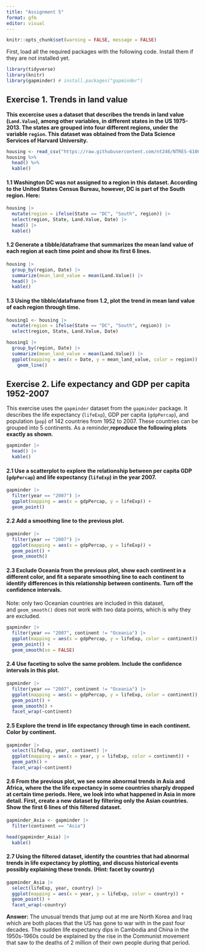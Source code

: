 ```yaml
---
title: "Assignment 5"
format: gfm
editor: visual
---
```


```r
knitr::opts_chunk$set(warning = FALSE, message = FALSE)
```

First, load all the required packages with the following code. Install them if they are not installed yet.

```r
library(tidyverse)
library(knitr)
library(gapminder) # install.packages("gapminder")
```

## Exercise 1. Trends in land value

**This excercise uses a dataset that describes the trends in land value (`Land.Value`), among other variables, in different states in the US 1975-2013. The states are grouped into four different regions, under the variable `region`. This dataset was obtained from the Data Science Services of Harvard University.**

```r
housing <- read_csv("https://raw.githubusercontent.com/nt246/NTRES-6100-data-science/master/datasets/landdata_states.csv")
housing %>%
  head() %>% 
  kable() 
```

#### 1.1 Washington DC was not assigned to a region in this dataset. According to the United States Census Bureau, however, DC is part of the South region. Here:

```r
housing |> 
  mutate(region = ifelse(State == "DC", "South", region)) |> 
  select(region, State, Land.Value, Date) |> 
  head() |> 
  kable()
```

#### 1.2 Generate a tibble/dataframe that summarizes the mean land value of each region at each time point and show its first 6 lines.

```r
housing |> 
  group_by(region, Date) |> 
  summarize(mean_land_value = mean(Land.Value)) |> 
  head() |> 
  kable()
```

#### 1.3 Using the tibble/dataframe from 1.2, plot the trend in mean land value of each region through time.

```r
housing1 <- housing |> 
  mutate(region = ifelse(State == "DC", "South", region)) |> 
  select(region, State, Land.Value, Date)

housing1 |> 
  group_by(region, Date) |> 
  summarize(mean_land_value = mean(Land.Value)) |> 
  ggplot(mapping = aes(x = Date, y = mean_land_value, color = region)) +
    geom_line()
```

## Exercise 2. Life expectancy and GDP per capita 1952-2007

This exercise uses the `gapminder` dataset from the `gapminder` package. It describes the life expectancy (`lifeExp`), GDP per capita (`gdpPercap`), and population (`pop`) of 142 countries from 1952 to 2007. These countries can be grouped into 5 continents. As a reminder,**reproduce the following plots exactly as shown**.

```r
gapminder |> 
  head() |> 
  kable()
```

#### 2.1 Use a scatterplot to explore the relationship between per capita GDP (`gdpPercap`) and life expectancy (`lifeExp`) in the year 2007.

```r
gapminder |> 
  filter(year == "2007") |> 
  ggplot(mapping = aes(x = gdpPercap, y = lifeExp)) +
  geom_point()
```

#### 2.2 Add a smoothing line to the previous plot.

```r
gapminder |> 
  filter(year == "2007") |> 
  ggplot(mapping = aes(x = gdpPercap, y = lifeExp)) +
  geom_point() +
  geom_smooth()
```

#### 2.3 Exclude Oceania from the previous plot, show each continent in a different color, and fit a separate smoothing line to each continent to identify differences in this relationship between continents. Turn off the confidence intervals.

Note: only two Oceanian countries are included in this dataset, and `geom_smooth()` does not work with two data points, which is why they are excluded.

```r
gapminder |> 
  filter(year == "2007", continent != "Oceania") |> 
  ggplot(mapping = aes(x = gdpPercap, y = lifeExp, color = continent)) +
  geom_point() +
  geom_smooth(se = FALSE)
```

#### 2.4 Use faceting to solve the same problem. Include the confidence intervals in this plot.

```r
gapminder |> 
  filter(year == "2007", continent != "Oceania") |> 
  ggplot(mapping = aes(x = gdpPercap, y = lifeExp, color = continent)) +
  geom_point() +
  geom_smooth() +
  facet_wrap(~continent) 
```

#### 2.5 Explore the trend in life expectancy through time in each continent. Color by continent.

```r
gapminder |> 
  select(lifeExp, year, continent) |> 
  ggplot(mapping = aes(x = year, y = lifeExp, color = continent)) +
  geom_path() +
  facet_wrap(~continent)
```

#### 2.6 From the previous plot, we see some abnormal trends in Asia and Africa, where the the life expectancy in some countries sharply dropped at certain time periods. Here, we look into what happened in Asia in more detail. First, create a new dataset by filtering only the Asian countries. Show the first 6 lines of this filtered dataset.

```r
gapminder_Asia <- gapminder |> 
  filter(continent == "Asia")

head(gapminder_Asia) |> 
  kable()
```

#### 2.7 Using the filtered dataset, identify the countries that had abnormal trends in life expectancy **by plotting**, and discuss historical events possibly explaining these trends. (Hint: facet by country)

```r
gapminder_Asia |> 
  select(lifeExp, year, country) |> 
  ggplot(mapping = aes(x = year, y = lifeExp, color = country)) +
  geom_point() +
  facet_wrap(~country)
```

**Answer:** The unusual trends that jump out at me are North Korea and Iraq which are both places that the US has gone to war with in the past four decades. The sudden life expectancy dips in Cambodia and China in the 1950s-1960s could be explained by the rise in the Communist movement that saw to the deaths of 2 million of their own people during that period.
